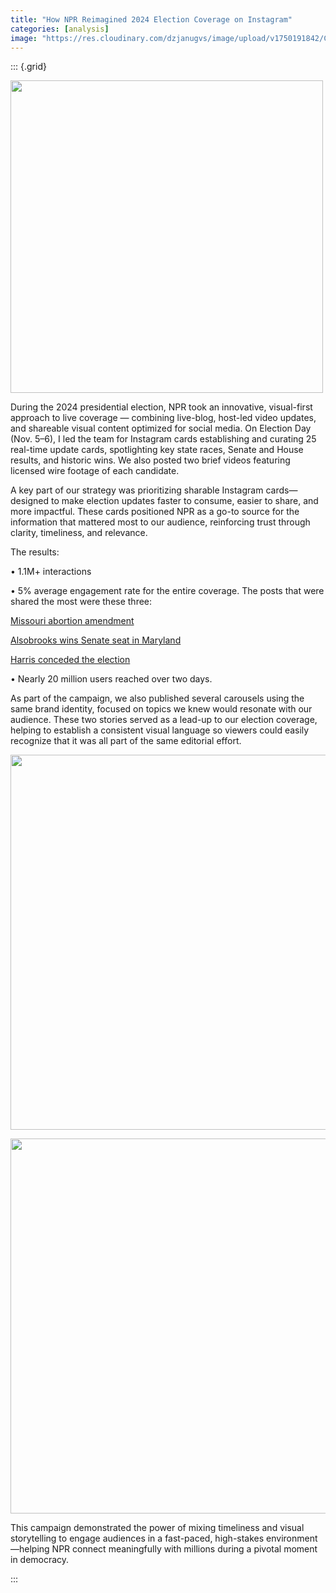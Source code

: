```yaml
---
title: "How NPR Reimagined 2024 Election Coverage on Instagram"
categories: [analysis]
image: "https://res.cloudinary.com/dzjanugvs/image/upload/v1750191842/Captura_de_pantalla_2025-06-17_a_la_s_4.23.23_p.m._b6q0sx.png"
---
```


::: {.grid}

::: {.g-col-6}

![](https://res.cloudinary.com/dzjanugvs/image/upload/v1750191759/Captura_de_pantalla_2025-06-17_a_la_s_3.31.53_p.m._irqco9.png){width=500}


:::

::: {.g-col-6}

During the 2024 presidential election, NPR took an innovative, visual-first approach to live coverage — combining live-blog, host-led video updates, and shareable visual content optimized for social media. On Election Day (Nov. 5–6), I led the team for Instagram cards establishing and curating 25 real-time update cards, spotlighting key state races, Senate and House results, and historic wins. We also posted two brief videos featuring licensed wire footage of each candidate.

A key part of our strategy was prioritizing sharable Instagram cards—designed to make election updates faster to consume, easier to share, and more impactful. These cards positioned NPR as a go-to source for the information that mattered most to our audience, reinforcing trust through clarity, timeliness, and relevance.

The results:

• 1.1M+ interactions

• 5% average engagement rate for the entire coverage. The posts that were shared the most were these three:

[Missouri abortion amendment](https://www.instagram.com/npr/p/DCBEylExiWy/) 

[Alsobrooks wins Senate seat in Maryland](https://www.instagram.com/npr/p/DCBA9J3NlwL/) 

[Harris conceded the election](https://www.instagram.com/npr/p/DCC-B4BvLx5/) 


• Nearly 20 million users reached over two days.

As part of the campaign, we also published several carousels using the same brand identity, focused on topics we knew would resonate with our audience. These two stories served as a lead-up to our election coverage, helping to establish a consistent visual language so viewers could easily recognize that it was all part of the same editorial effort.

<!-- Row  -->
::: {.grid}

::: {.g-col-6}
![ ](https://res.cloudinary.com/dzjanugvs/image/upload/v1750191777/Captura_de_pantalla_2025-06-17_a_la_s_3.34.15_p.m._ecs3wj.png){.lightbox width=600} 
:::

::: {.g-col-6}
![ ](https://res.cloudinary.com/dzjanugvs/image/upload/v1750191775/Captura_de_pantalla_2025-06-17_a_la_s_3.34.40_p.m._fnmyby.png){.lightbox width=600} 

:::
:::

This campaign demonstrated the power of mixing timeliness and visual storytelling to engage audiences in a fast-paced, high-stakes environment—helping NPR connect meaningfully with millions during a pivotal moment in democracy.
:::

::: <!-- end columns -->
